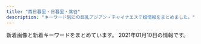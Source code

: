 ```yaml
---
title: "西日暮里・日暮里・鶯谷"
description: "キーワード別にの巨乳アジアン・チャイナエステ嬢情報をまとめました。"
---
```


新着画像と新着キーワードをまとめています。
2021年01月10日の情報です。

<DmmAffiliateIns />
<KeywordTable
  shops={
    [
    {
        "img_links": [
            "http://es-minami.com/images/staff-bar.png",
            "http://www.es-minami.com/images/mobole.png",
            "http://www.es-minami.com/img/riri1.jpg",
            "http://www.es-minami.com/images/mika1.jpg",
            "http://www.es-minami.com/images/news.png",
            "http://www.es-minami.com/images/mika2.jpg",
            "http://www.es-minami.com/images/riri1.jpg",
            "http://es-minami.com/gals/riri1.jpg",
            "http://es-minami.com/images/pick_staff6.jpg",
            "http://es-minami.com/images/nana1.jpg",
            "http://es-minami.com/images/yuki1.jpg",
            "http://es-minami.com/img/sayuri1.jpg",
            "http://es-minami.com/img/nana1.jpg",
            "http://es-minami.com/img/yuki1.jpg",
            "http://www.es-minami.com/gals/nana1.jpg",
            "http://es-minami.com/img/mika2.jpg",
            "http://www.es-minami.com/gals/sayuri1.jpg",
            "http://es-minami.com/gals/mika1.jpg",
            "http://es-minami.com/images/news.png",
            "http://es-minami.com/gals/yuki1.jpg",
            "http://www.es-minami.com/images/rika1.jpg",
            "http://es-minami.com/img/sayuri2.jpg",
            "http://es-minami.com/img/mika1.jpg",
            "http://es-minami.com/images/mika2.jpg",
            "http://www.es-minami.com/img/sayuri1.jpg",
            "http://es-minami.com/images/mika1.jpg",
            "http://es-minami.com/images/mobole.png",
            "http://www.es-minami.com/gals/mika1.jpg",
            "http://www.es-minami.com/gals/rika1.jpg",
            "http://es-minami.com/gals/sayuri2.jpg",
            "http://www.es-minami.com/img/mika1.jpg",
            "http://www.es-minami.com/gals/mika2.jpg",
            "http://www.es-minami.com/images/yuki1.jpg",
            "http://es-minami.com/img/riri1.jpg",
            "http://www.es-minami.com/img/yuki1.jpg",
            "http://www.es-minami.com/gals/yuki1.jpg",
            "http://www.es-minami.com/gals/sayuri2.jpg",
            "http://es-minami.com/gals/sayuri1.jpg",
            "http://es-minami.com/gals/sakura1.jpg",
            "http://es-minami.com/images/riri1.jpg",
            "http://es-minami.com/images/sayuri1.jpg",
            "http://www.es-minami.com/images/pick_staff6.jpg",
            "http://www.es-minami.com/images/sayuri2.jpg",
            "http://es-minami.com/gals/nana1.jpg",
            "http://www.es-minami.com/img/nana1.jpg",
            "http://www.es-minami.com/gals/riri1.jpg",
            "http://www.es-minami.com/img/mika2.jpg",
            "http://es-minami.com/gals/mika2.jpg",
            "http://es-minami.com/images/sayuri2.jpg",
            "http://www.es-minami.com/images/sayuri1.jpg",
            "http://es-minami.com/gals/rika1.jpg",
            "http://www.es-minami.com/gals/sakura1.jpg",
            "http://www.es-minami.com/img/sayuri2.jpg",
            "http://es-minami.com/images/rika1.jpg",
            "http://www.es-minami.com/images/staff-bar.png",
            "http://www.es-minami.com/images/nana1.jpg"
        ],
        "name": "\u307f\u306a\u307f",
        "url": "http://es-minami.com/",
        "keywords": {},
        "station": "JR\u65e5\u66ae\u91cc\u99c5\u6771\u53e3"
    },
    {
        "station": "JR\u897f\u65e5\u66ae\u91cc\u99c5",
        "name": "\u9234-\u3059\u305a-",
        "img_links": [
            "http://www.suzu.esjp.info/interior/5.jpg",
            "http://www.suzu.esjp.info/files/001.jpg",
            "http://www.suzu.esjp.info/files/0101.jpg",
            "http://www.suzu.esjp.info/interior/3.jpg",
            "http://www.suzu.esjp.info/interior/4.jpg",
            "http://www.suzu.esjp.info/interior/6.jpg",
            "http://www.suzu.esjp.info/images/coupon/info.png",
            "http://www.suzu.esjp.info/images/campaign.jpg",
            "http://www.suzu.esjp.info/files/003.jpg",
            "http://www.suzu.esjp.info/files/002.jpg",
            "http://www.suzu.esjp.info/files/0101-03.jpg",
            "http://www.suzu.esjp.info/images/top-mobile.jpg",
            "http://www.suzu.esjp.info/images/coupon/presented.png",
            "http://www.suzu.esjp.info/interior/2.jpg",
            "http://www.suzu.esjp.info/files/0101-02.jpg",
            "http://www.suzu.esjp.info/interior/1.jpg"
        ],
        "keywords": {},
        "url": "http://www.suzu.esjp.info/"
    },
    {
        "station": "JR\u9daf\u8c37\u99c5\u5317\u53e3",
        "keywords": {},
        "url": "http://www.ai-lian.work/",
        "name": "\u5fc3\u7f8e",
        "img_links": [
            "http://www.ai-lian.work/images/3.jpg",
            "http://www.ai-lian.work/images/int1.jpg",
            "http://www.ai-lian.work/images/line.png",
            "http://www.ai-lian.work/images/sys1.jpg",
            "http://www.ai-lian.work/images/head.jpg",
            "http://www.ai-lian.work/images/staff_t.jpg",
            "http://www.ai-lian.work/img/yui1.jpg",
            "http://www.ai-lian.work/images/ta.jpg",
            "http://www.ai-lian.work/images/2.jpg",
            "http://www.ai-lian.work/images/1.jpg",
            "http://www.ai-lian.work/images/interior_t.jpg",
            "http://www.ai-lian.work/images/int2.jpg",
            "http://www.ai-lian.work/img/saya1.jpg",
            "http://www.ai-lian.work/images/mobile.jpg",
            "http://www.ai-lian.work/images/rec1.jpg",
            "http://www.ai-lian.work/images/tel.jpg",
            "http://www.ai-lian.work/img/aya1.jpg",
            "http://www.ai-lian.work/images/news.jpg"
        ]
    },
    {
        "url": "https://www.sofia-est.com/",
        "img_links": [
            "https://www.sofia-est.com/img/material/gm1_rollout.png",
            "https://www.sofia-est.com/img/girl/list/s97_list.jpg",
            "https://www.sofia-est.com/img/material/page5_subt2.png",
            "https://www.sofia-est.com/img/girl/list/s85_list.jpg",
            "https://www.sofia-est.com/img/girl/list/s57_list.jpg",
            "https://www.sofia-est.com/img/girl/thumb/s56_1.jpg",
            "https://www.sofia-est.com/img/material/mob_m2_rev1.jpg",
            "https://www.sofia-est.com/img/material/photo4.jpg",
            "https://www.sofia-est.com/img/girl/thumb/s55_2.jpg",
            "https://www.sofia-est.com/img/material/page2_subt1.png",
            "https://www.sofia-est.com/img/material/mob_youtube.png",
            "https://www.sofia-est.com/img/girl/thumb/s85_1.jpg",
            "https://www.sofia-est.com/img/girl/mobilepickup/mobilepickup20200302124127.jpg",
            "https://www.sofia-est.com/img/material/page6_subt3.png",
            "https://www.sofia-est.com/img/girl/thumb/s81_2.jpg",
            "https://www.sofia-est.com/img/girl/thumb/s81_5.jpg",
            "https://www.sofia-est.com/img/girl/main/s97_1.jpg",
            "https://www.sofia-est.com/img/girl/thumb/s85_3.jpg",
            "https://www.sofia-est.com/img/material/top_news.png",
            "https://www.sofia-est.com/img/material/page8_subt1.png",
            "https://www.sofia-est.com/img/material/top_newface.png",
            "https://www.sofia-est.com/img/material/page3_1_subt1.png",
            "https://www.sofia-est.com/img/material/page4_subt1.png",
            "https://www.sofia-est.com/img/material/page5_subt1.png",
            "https://www.sofia-est.com/img/material/noimg_b.jpg",
            "https://www.sofia-est.com/img/girl/main/s99_1.jpg",
            "https://www.sofia-est.com/img/material/mob_m3_rev1.jpg",
            "https://www.sofia-est.com/img/girl/list/s99_list.jpg",
            "https://www.sofia-est.com/img/girl/thumb/s94_2.jpg",
            "https://www.sofia-est.com/img/girl/list/s92_list.jpg",
            "https://www.sofia-est.com/img/material/page8_subt2.png",
            "https://www.sofia-est.com/img/girl/main/s56_1.jpg",
            "https://www.sofia-est.com/img/girl/thumb/s57_4.jpg",
            "https://www.sofia-est.com/img/girl/thumb/s55_3.jpg",
            "https://www.sofia-est.com/img/girl/thumb/s94_1.jpg",
            "https://www.sofia-est.com/img/top/topslide20141210.jpg",
            "https://www.sofia-est.com/img/girl/pickup/pickup20180411052859.jpg",
            "https://www.sofia-est.com/img/material/top_about.png",
            "https://www.sofia-est.com/img/girl/thumb/s100_1.jpg",
            "https://www.sofia-est.com/img/material/gm3_rollout.png",
            "https://www.sofia-est.com/img/material/phototxt.jpg",
            "https://www.sofia-est.com/img/material/iph.png",
            "https://www.sofia-est.com/img/girl/list/s56_list.jpg",
            "https://www.sofia-est.com/img/girl/main/s85_1.jpg",
            "https://www.sofia-est.com/img/material/courseoption_rev1.png",
            "https://www.sofia-est.com/img/girl/main/s57_1.jpg",
            "https://www.sofia-est.com/img/material/course_tanta1.png",
            "https://www.sofia-est.com/img/material/hosi5.png",
            "https://www.sofia-est.com/img/material/gm2_rollout.png",
            "https://www.sofia-est.com/img/girl/thumb/s89_1.jpg",
            "https://www.sofia-est.com/img/material/photo7.jpg",
            "https://www.sofia-est.com/img/girl/pickup/pickup20191220093702.jpg",
            "https://www.sofia-est.com/img/girl/thumb/s56_2.jpg",
            "https://www.sofia-est.com/img/girl/pickup/pickup20200111122329.jpg",
            "https://www.sofia-est.com/img/girl/thumb/s84_2.jpg",
            "https://www.sofia-est.com/img/material/photo5.jpg",
            "https://www.sofia-est.com/img/material/course_tanta2.png",
            "https://www.sofia-est.com/img/girl/main/s84_1.jpg",
            "https://www.sofia-est.com/img/top/topslide20141211.jpg",
            "https://www.sofia-est.com/img/girl/pickup/pickup20190509222453.jpg",
            "https://www.sofia-est.com/img/material/photobig.jpg",
            "https://www.sofia-est.com/img/material/page3_subt1.png",
            "https://www.sofia-est.com/img/material/yakusoku.png",
            "https://www.sofia-est.com/img/girl/main/s94_1.jpg",
            "https://www.sofia-est.com/img/material/page7_subt1.png",
            "https://www.sofia-est.com/img/material/top_kodawari.png",
            "https://www.sofia-est.com/img/material/top_twitter.png",
            "https://www.sofia-est.com/img/girl/list/s84_list.jpg",
            "https://www.sofia-est.com/img/material/page4_subt2.png",
            "https://www.sofia-est.com/img/material/gm4_rollout.png",
            "https://www.sofia-est.com/img/girl/list/s100_list.jpg",
            "https://www.sofia-est.com/img/material/top_kodawariimg1.jpg",
            "https://www.sofia-est.com/img/material/mob_m4.jpg",
            "https://www.sofia-est.com/img/material/top_camp.png",
            "https://www.sofia-est.com/img/material/movie_right_yaji.png",
            "https://www.sofia-est.com/img/material/noimg_m.jpg",
            "https://www.sofia-est.com/img/material/coursepoint_rev2.png",
            "https://www.sofia-est.com/img/girl/thumb/s99_2.jpg",
            "https://www.sofia-est.com/img/material/movieicon.png",
            "https://www.sofia-est.com/img/material/mob_m5.jpg",
            "https://www.sofia-est.com/img/what/coupon202009.png",
            "https://www.sofia-est.com/img/girl/thumb/s99_1.jpg",
            "https://www.sofia-est.com/img/girl/thumb/s92_1.jpg",
            "https://www.sofia-est.com/img/material/page3_1_subt2.png",
            "https://www.sofia-est.com/img/material/movie20141210.jpg",
            "https://www.sofia-est.com/img/material/pagetop_rollout.png",
            "https://www.sofia-est.com/img/material/photo1.jpg",
            "https://www.sofia-est.com/img/material/sd_rt_btn.png",
            "https://www.sofia-est.com/img/girl/thumb/s57_3.jpg",
            "https://www.sofia-est.com/img/girl/list/s94_list.jpg",
            "https://www.sofia-est.com/img/material/top_pickup.png",
            "https://www.sofia-est.com/img/girl/thumb/s57_2.jpg",
            "https://www.sofia-est.com/img/banner/koko_120x60.png",
            "https://www.sofia-est.com/img/material/photo8.jpg",
            "https://www.sofia-est.com/img/material/top_infomation.png",
            "https://www.sofia-est.com/img/girl/thumb/s81_3.jpg",
            "https://www.sofia-est.com/img/girl/pickup/pickup20191220093623.jpg",
            "https://www.sofia-est.com/img/material/top_movie.png",
            "https://www.sofia-est.com/img/material/photo3.jpg",
            "https://www.sofia-est.com/img/material/gm6_rollout.png",
            "https://www.sofia-est.com/img/girl/thumb/s97_1.jpg",
            "https://www.sofia-est.com/img/girl/list/s55_list.jpg",
            "https://www.sofia-est.com/img/girl/main/s55_1.jpg",
            "https://www.sofia-est.com/img/material/gm5_rollout.png",
            "https://www.sofia-est.com/img/material/page6_subt1.png",
            "https://www.sofia-est.com/img/material/photo6.jpg",
            "https://www.sofia-est.com/img/top/topslide20150918.jpg",
            "https://www.sofia-est.com/img/girl/thumb/s81_1.jpg",
            "https://www.sofia-est.com/img/girl/thumb/s84_1.jpg",
            "https://www.sofia-est.com/img/girl/thumb/s97_2.jpg",
            "https://www.sofia-est.com/img/material/mob_m1_rev1.jpg",
            "https://www.sofia-est.com/img/material/page6_subt2.png",
            "https://www.sofia-est.com/img/what/emoji_usi.png",
            "https://www.sofia-est.com/img/girl/main/s81_1.jpg",
            "https://www.sofia-est.com/img/material/doublecourse_rev1.png",
            "https://www.sofia-est.com/img/girl/thumb/s85_2.jpg",
            "https://www.sofia-est.com/img/girl/list/s81_list.jpg",
            "https://www.sofia-est.com/img/girl/thumb/s81_4.jpg",
            "https://www.sofia-est.com/img/material/mobileqr.png",
            "https://www.sofia-est.com/img/material/movie_left_yaji.png",
            "https://www.sofia-est.com/img/material/noimg_thumb.jpg",
            "https://www.sofia-est.com/img/material/photo2.jpg",
            "https://www.sofia-est.com/img/girl/thumb/s55_1.jpg",
            "https://www.sofia-est.com/img/girl/list/s89_list.jpg",
            "https://www.sofia-est.com/img/girl/thumb/s57_1.jpg",
            "https://www.sofia-est.com/img/girl/thumb/s92_2.jpg",
            "https://www.sofia-est.com/img/girl/main/s92_1.jpg"
        ],
        "station": "JR\u65e5\u66ae\u91cc\u99c5\u5357\u53e3",
        "keywords": {
            "\u30c0\u30a4\u30ca\u30de\u30a4\u30c8": 1,
            "E": 2,
            "G": 2,
            "\u30bb\u30af\u30b7\u30fc": 28
        },
        "name": "\u30bd\u30d5\u30a3\u30a2"
    },
    {
        "station": "JR\u65e5\u66ae\u91cc\u99c5\u6771\u53e3",
        "name": "\u548c\u5408 \u308f\u3054\u3046",
        "img_links": [
            "http://esthe-aroma.red/images/line1.jpg",
            "http://esthe-aroma.red/images/r1.jpg",
            "http://esthe-aroma.red/images/cg06.jpg",
            "http://esthe-aroma.red/images/imm.jpg",
            "http://esthe-aroma.red/images/cg03.jpg",
            "http://esthe-aroma.red/images/sruru.jpg",
            "http://esthe-aroma.red/images/evetop.png",
            "http://esthe-aroma.red/images/line.jpg",
            "http://esthe-aroma.red/images/news.png",
            "http://esthe-aroma.red/images/cg02.jpg",
            "http://esthe-aroma.red/images/cg04.jpg",
            "http://esthe-aroma.red/images/cg01.jpg",
            "http://esthe-aroma.red/images/precau.png",
            "http://esthe-aroma.red/images/r4.jpg",
            "http://esthe-aroma.red/images/r2.jpg",
            "http://esthe-aroma.red/images/cg00.jpg",
            "http://esthe-aroma.red/images/staff_s.png",
            "http://esthe-aroma.red/images/r3.jpg",
            "http://esthe-aroma.red/images/top.png",
            "http://esthe-aroma.red/images/cg07.jpg",
            "http://esthe-aroma.red/images/cg05.jpg",
            "http://esthe-aroma.red/images/rec.png",
            "http://esthe-aroma.red/link/menlog.jpg",
            "http://esthe-aroma.red/images/cg08.jpg",
            "http://esthe-aroma.red/images/kan.jpg"
        ],
        "url": "http://esthe-aroma.red/",
        "keywords": {
            "86": 8,
            "D": 8
        }
    },
    {
        "station": "JR\u65e5\u66ae\u91cc\u99c5\u5357\u53e3",
        "keywords": {
            "D": 20,
            "85": 5,
            "86": 15
        },
        "name": "\u6843",
        "url": "http://momo.tyo.cm/",
        "img_links": [
            "http://momo.tyo.cm/images/tit_com05.png",
            "http://momo.tyo.cm/photos/sites/53/2020/08/2020083106342164.jpg",
            "http://momo.tyo.cm/images/tit02.png",
            "http://momo.tyo.cm/images/news.png",
            "http://momo.tyo.cm/photos/sites/53/2020/12/202012011041246.jpg",
            "http://momo.tyo.cm/images/tit_com03.png",
            "http://momo.tyo.cm/images/border01.png",
            "http://momo.tyo.cm/images/nav_link04.png",
            "http://momo.tyo.cm/images/tit_com02.png",
            "http://momo.tyo.cm/images/nav_link06.png",
            "http://momo.tyo.cm/images/tit_staff.png",
            "http://momo.tyo.cm/images/pagetop.png",
            "http://momo.tyo.cm/images/bg_pick.png",
            "http://momo.tyo.cm/images/nav_link01.png",
            "http://momo.tyo.cm/images/tit_com04.png",
            "http://momo.tyo.cm/images/tit04.png",
            "http://momo.tyo.cm/images/tit_com01.png",
            "http://momo.tyo.cm/images/tit03.png",
            "http://momo.tyo.cm/images/tit01.png",
            "http://momo.tyo.cm/images/top_slider02.jpg",
            "http://momo.tyo.cm/images/top_slider01.jpg",
            "http://momo.tyo.cm/images/tit_com.png",
            "http://momo.tyo.cm/images/tit_link01.png",
            "http://momo.tyo.cm/images/border02.png",
            "http://momo.tyo.cm/images/nav_link03.png",
            "http://momo.tyo.cm/images/nav_link02.png",
            "http://momo.tyo.cm/photos/sites/53/2020/08/2020083106342133.jpg",
            "http://momo.tyo.cm/photos/sites/53/2020/12/2020120110412383.jpg",
            "http://momo.tyo.cm/images/nav_link05.png",
            "http://momo.tyo.cm/images/tit05.png"
        ]
    },
    {
        "name": "\u30e8\u30f3\u30bc",
        "img_links": [
            "http://yonze.m-relax.net/pic/pic2.jpg",
            "http://yonze.m-relax.net/images/pic-imihi2.jpg",
            "http://yonze.m-relax.net/images/cam.png",
            "http://yonze.m-relax.net/pic/pic3.jpg",
            "http://yonze.m-relax.net/images/bar-cam.png",
            "http://yonze.m-relax.net/pic/pic1.jpg",
            "http://yonze.m-relax.net/images/cam20201201.png",
            "http://yonze.m-relax.net/images/bar-photo.png",
            "http://yonze.m-relax.net/images/bar-midasi1.png",
            "http://yonze.m-relax.net/images/b-tel2.png",
            "http://yonze.m-relax.net/images/bar-greeting.png"
        ],
        "url": "http://yonze.m-relax.net/",
        "station": "JR\u65e5\u66ae\u91cc\u99c5\u6771\u53e3",
        "keywords": {}
    },
    {
        "img_links": [
            "http://chou.ies.bz/images/s3.png",
            "http://chou.ies.bz/images/s_news.png",
            "http://chou.ies.bz/images/s_pick.png",
            "http://chou.ies.bz/images/n3.png",
            "http://chou.ies.bz/photos/sites/85/2020/10/2020100610383828.jpg",
            "http://chou.ies.bz/photos/sites/85/2020/12/2020121802483415.jpg",
            "http://chou.ies.bz/images/s_link.png",
            "http://chou.ies.bz/photos/sites/85/2020/12/2020120204150858.jpg",
            "http://chou.ies.bz/photos/sites/85/2019/07/2019070106320474.jpg",
            "http://chou.ies.bz/photos/sites/85/2019/06/2019062803491517.jpg",
            "http://chou.ies.bz/photos/sites/85/2020/12/2020120204265615.jpg",
            "http://chou.ies.bz/images/mobile.png",
            "http://chou.ies.bz/photos/sites/85/2019/07/2019070106330942.jpg",
            "http://chou.ies.bz/photos/sites/85/2020/10/2020100610370157.jpg",
            "http://chou.ies.bz/images/n1.jpg",
            "http://chou.ies.bz/photos/sites/85/2019/12/2019120602315853.jpg",
            "http://chou.ies.bz/photos/sites/85/2019/07/2019070509385227.jpg",
            "http://chou.ies.bz/photos/sites/85/2019/07/2019070106333414.jpg",
            "http://chou.ies.bz/images/s1.png",
            "http://chou.ies.bz/images/top.png",
            "http://chou.ies.bz/images/s_staff.jpg",
            "http://chou.ies.bz/photos/sites/85/2019/07/2019070106340260.jpg"
        ],
        "keywords": {
            "86": 7,
            "87": 1,
            "85": 1,
            "D": 9,
            "C": 1,
            "84": 2,
            "E": 1
        },
        "station": "JR\u897f\u65e5\u66ae\u91cc\u99c5",
        "url": "http://chou.ies.bz/",
        "name": "\u706f\u308a\u5c4b"
    },
    {
        "img_links": [
            "https://mominoki.tyo.ac/images/themes/pink/s_ranking.png",
            "https://mominoki.tyo.ac/photos/sites/41/2020/09/2020092801595154.jpg",
            "https://mominoki.tyo.ac/images/room2.jpg",
            "https://mominoki.tyo.ac/photos/sites/41/2020/11/2020111401222038.jpg",
            "https://mominoki.tyo.ac/images/themes/pink/s_newface.png",
            "https://mominoki.tyo.ac/images/themes/pink/s_link.png",
            "https://mominoki.tyo.ac/photos/sites/41/2020/09/2020092804344750.jpg",
            "https://mominoki.tyo.ac/images/themes/pink/s_staff.png",
            "https://mominoki.tyo.ac/photos/sites/41/2020/09/2020092804344859.jpg",
            "https://mominoki.tyo.ac/images/room4.jpg",
            "https://mominoki.tyo.ac/images/themes/pink/r3.jpg",
            "https://mominoki.tyo.ac/photos/sites/41/2020/09/2020092810535583.jpg",
            "https://mominoki.tyo.ac/photos/sites/41/2020/09/2020092804344656.jpg",
            "https://mominoki.tyo.ac/images/room3.jpg",
            "https://mominoki.tyo.ac/images/themes/pink/s_news.png",
            "https://mominoki.tyo.ac/images/themes/pink/mobile.jpg",
            "https://mominoki.tyo.ac/images/themes/pink/line.png",
            "https://mominoki.tyo.ac/images/themes/pink/no2.png",
            "https://mominoki.tyo.ac/images/themes/pink/s_pickup.png",
            "https://mominoki.tyo.ac/images/themes/pink/no1.png",
            "https://mominoki.tyo.ac/images/room1.jpg"
        ],
        "station": "\u753a\u5c4b\u99c51\u756a\u51fa\u53e3",
        "name": "\u3082\u307f\u306e\u6728",
        "url": "https://mominoki.tyo.ac/",
        "keywords": {
            "85": 12,
            "C": 14,
            "87": 8,
            "86": 4,
            "E": 4,
            "D": 20
        }
    },
    {
        "keywords": {
            "C": 21
        },
        "img_links": [
            "http://es-rlx.com/staff/rumi/01.jpg",
            "http://es-rlx.com/staff/anna/01.jpg",
            "http://es-rlx.com/staff/yuki/01mb.jpg",
            "http://es-rlx.com/img/ttl_mobile.png",
            "http://es-rlx.com/img/youtube.jpg",
            "http://es-rlx.com/staff/mai/01.jpg",
            "http://es-rlx.com/pic/top1.jpg",
            "http://es-rlx.com/img/ttl_staff.png",
            "http://es-rlx.com/pic/top3.jpg",
            "http://es-rlx.com/img/access/road01.jpg",
            "http://es-rlx.com/pic/head.png",
            "http://es-rlx.com/img/ttl_rec.png",
            "http://es-rlx.com/img/ttl_tnew.png",
            "http://es-rlx.com/img/access/kanban.png",
            "http://es-rlx.com/img/ft_tel.png",
            "http://es-rlx.com/staff/anna/01mb.jpg",
            "http://es-rlx.com/staff/yuki/01.jpg",
            "http://es-rlx.com/img/access/road03.jpg",
            "http://es-rlx.com/img/access/road04.jpg",
            "http://es-rlx.com/staff/minami/01.jpg",
            "http://es-rlx.com/img/access/roaddm.png",
            "http://es-rlx.com/staff/sakura/01mb.jpg",
            "http://es-rlx.com/staff/mai/01mb.jpg",
            "http://es-rlx.com/img/access/road02.jpg",
            "http://es-rlx.com/i/files/homeimg.jpg",
            "http://es-rlx.com/staff/rumi/01mb.jpg",
            "http://es-rlx.com/staff/sakura/01.jpg",
            "http://es-rlx.com/pic/top2.jpg",
            "http://es-rlx.com/staff/minami/01mb.jpg"
        ],
        "name": "\u5065\u7f8e\u5802",
        "station": "JR\u9daf\u8c37\u99c5\u5317\u53e3",
        "url": "http://es-rlx.com/"
    },
    {
        "keywords": {
            "86": 8,
            "87": 4,
            "D": 16,
            "83": 4
        },
        "img_links": [
            "http://lapis.tyo.cm/images/top.png",
            "http://lapis.tyo.cm/images/new.jpg",
            "http://lapis.tyo.cm/images/s_link.jpg",
            "http://lapis.tyo.cm/photos/sites/75/2021/01/2021010407562482.jpg",
            "http://lapis.tyo.cm/images/s_face.jpg",
            "http://lapis.tyo.cm/photos/sites/75/2021/01/2021010407562324.jpg",
            "http://lapis.tyo.cm/photos/sites/75/2021/01/2021010407562697.jpg",
            "http://lapis.tyo.cm/images/pick_bj1.jpg",
            "http://lapis.tyo.cm/images/s_staff.jpg",
            "http://lapis.tyo.cm/images/nbj1.jpg",
            "http://lapis.tyo.cm/images/s_blog.jpg",
            "http://lapis.tyo.cm/photos/sites/75/2021/01/2021010407562290.jpg",
            "http://lapis.tyo.cm/images/mobile.jpg",
            "http://lapis.tyo.cm/images/pick_bj3.jpg",
            "http://lapis.tyo.cm/images/nbj3.jpg",
            "http://lapis.tyo.cm/images/s_pick.jpg"
        ],
        "station": "JR\u9daf\u8c37\u99c5\u5317\u53e3",
        "url": "http://lapis.tyo.cm/",
        "name": "\u30e9\u30d4\u30b9"
    },
    {
        "station": "JR\u65e5\u66ae\u91cc\u99c5\u6771\u53e3",
        "url": "http://massage-aroma.pink/",
        "img_links": [
            "http://massage-aroma.pink/images/nav-001.png",
            "http://massage-aroma.pink/images/top001.png",
            "http://massage-aroma.pink/images/cg05.jpg",
            "http://massage-aroma.pink/images/cg06.jpg",
            "http://massage-aroma.pink/images/no.png",
            "http://massage-aroma.pink/images/cg08.jpg",
            "http://massage-aroma.pink/images/cg04.jpg",
            "http://massage-aroma.pink/images/cg03.jpg",
            "http://massage-aroma.pink/images/nav-003.png",
            "http://massage-aroma.pink/images/nav-002.png",
            "http://massage-aroma.pink/images/nav-006.png",
            "http://massage-aroma.pink/images/nav-005.png",
            "http://massage-aroma.pink/images/nav-004.png",
            "http://massage-aroma.pink/images/cg061.jpg",
            "http://massage-aroma.pink/images/tel.png",
            "http://massage-aroma.pink/images/cg01.jpg",
            "http://massage-aroma.pink/images/cg011.jpg",
            "http://massage-aroma.pink/images/cg07.jpg"
        ],
        "name": "\u30d1\u30b8\u30e3\u30de",
        "keywords": {
            "D": 7,
            "86": 7
        }
    },
    {
        "keywords": {},
        "img_links": [
            "http://www.es-ms.work/images/int2.jpg",
            "http://www.es-ms.work/img/sayuri1.jpg",
            "http://www.es-ms.work/img/rina1.jpg",
            "http://www.es-ms.work/images/2.jpg",
            "http://www.es-ms.work/images/sys.jpg",
            "http://www.es-ms.work/images/interior_t.jpg",
            "http://www.es-ms.work/images/rec1.jpg",
            "http://www.es-ms.work/staff/sayuri.jpg",
            "http://www.es-ms.work/images/int1.jpg",
            "http://www.es-ms.work/images/news.jpg",
            "http://www.es-ms.work/images/s1.png",
            "http://www.es-ms.work/staff/rina.jpg",
            "http://www.es-ms.work/images/staff_t.jpg",
            "http://www.es-ms.work/images/tg.jpg",
            "http://www.es-ms.work/img/kaya1.jpg",
            "http://www.es-ms.work/images/head.jpg",
            "http://www.es-ms.work/staff/kaya.jpg",
            "http://www.es-ms.work/images/ac1.jpg",
            "http://www.es-ms.work/images/rec2.jpg",
            "http://www.es-ms.work/images/3.jpg",
            "http://www.es-ms.work/images/1.jpg"
        ],
        "station": "JR\u9daf\u8c37\u99c5\u5317\u53e3",
        "name": "\u30df\u30a1\u30aa\u30df\u30a1\u30aa",
        "url": "http://www.es-ms.work/"
    },
    {
        "img_links": [
            "http://www.mac-riraku106.xyz/static/picture/top-img01.png",
            "http://www.mac-riraku106.xyz/uploads/190906/1-1ZZ612503C39.jpg",
            "http://www.mac-riraku106.xyz/static/picture/2.jpg",
            "http://www.mac-riraku106.xyz/uploads/200818/1-200QQ5535E92.jpg",
            "http://www.mac-riraku106.xyz/uploads/191128/1-19112Q31009521.jpg",
            "http://www.mac-riraku106.xyz/uploads/190723/10-2.jpg",
            "http://www.mac-riraku106.xyz/uploads/200325/1-2003251H312V4.jpg",
            "http://www.mac-riraku106.xyz/uploads/190826/1-1ZR614462Qa.jpg",
            "http://www.mac-riraku106.xyz/uploads/191106/1-191106092J62Y.jpg",
            "http://www.mac-riraku106.xyz/uploads/191209/1-1912091229204E.jpg",
            "http://www.mac-riraku106.xyz/uploads/190723/21-1.jpg",
            "http://www.mac-riraku106.xyz/uploads/191209/1-191209123459153.jpg",
            "http://www.mac-riraku106.xyz/uploads/190723/33-1.jpg",
            "http://www.mac-riraku106.xyz/uploads/200818/1-200QQ554231G.jpg",
            "http://www.mac-riraku106.xyz/uploads/200317/1-20031G44235R7.jpg",
            "http://www.mac-riraku106.xyz/static/picture/call.png",
            "http://www.mac-riraku106.xyz/uploads/200801/1-200P1110631926.jpg",
            "http://www.mac-riraku106.xyz/uploads/190723/1-1.jpg",
            "http://www.mac-riraku106.xyz/uploads/190723/23-1.jpg",
            "http://www.mac-riraku106.xyz/uploads/191008/1-19100Q5451M20.jpg",
            "http://www.mac-riraku106.xyz/uploads/191128/1-19112Q3111UF.jpg",
            "http://www.mac-riraku106.xyz/uploads/200501/1-200501145011C2.jpg",
            "http://www.mac-riraku106.xyz/uploads/190926/1-1Z926131T2408.jpg",
            "http://www.mac-riraku106.xyz/uploads/200818/1-200QQ55415J4.jpg",
            "http://www.mac-riraku106.xyz/uploads/200317/1-20031G4420c38.jpg",
            "http://www.mac-riraku106.xyz/uploads/190723/10-1.jpg",
            "http://www.mac-riraku106.xyz/uploads/200310/1-20031013091I08.jpg",
            "http://www.mac-riraku106.xyz/uploads/191008/1-19100Q5453V63.jpg",
            "http://www.mac-riraku106.xyz/uploads/200501/1-200501145002a7.jpg",
            "http://www.mac-riraku106.xyz/static/picture/top-img09.png",
            "http://www.mac-riraku106.xyz/uploads/191219/1-19121912423J29.jpg",
            "http://www.mac-riraku106.xyz/uploads/190723/23-3.jpg",
            "http://www.mac-riraku106.xyz/uploads/200801/1-200P1110A4M2.jpg",
            "http://www.mac-riraku106.xyz/uploads/200317/1-20031G44220J0.jpg",
            "http://www.mac-riraku106.xyz/uploads/200608/1-20060Q02506204.jpg",
            "http://www.mac-riraku106.xyz/uploads/190723/34-1.jpg",
            "http://www.mac-riraku106.xyz/uploads/200501/1-200501125251121.jpg",
            "http://www.mac-riraku106.xyz/uploads/191219/1-191219124141563.jpg",
            "http://www.mac-riraku106.xyz/uploads/200310/1-200310130925920.jpg",
            "http://www.mac-riraku106.xyz/uploads/200310/1-200310130Z0421.jpg",
            "http://www.mac-riraku106.xyz/uploads/191106/1-191106092T0531.jpg",
            "http://www.mac-riraku106.xyz/uploads/190723/30-1.jpg",
            "http://www.mac-riraku106.xyz/uploads/190906/1-1ZZ6125225A4.jpg",
            "http://www.mac-riraku106.xyz/uploads/200325/1-2003251H340B9.jpg",
            "http://www.mac-riraku106.xyz/uploads/191128/1-19112Q3102OP.jpg",
            "http://www.mac-riraku106.xyz/uploads/191209/1-191209122ZY50.jpg",
            "http://www.mac-riraku106.xyz/static/picture/1.jpg",
            "http://www.mac-riraku106.xyz/uploads/190723/1-2.jpg",
            "http://www.mac-riraku106.xyz/uploads/200801/1-200P1110412514.jpg",
            "http://www.mac-riraku106.xyz/uploads/190826/1-1ZR6144611E0.jpg",
            "http://www.mac-riraku106.xyz/uploads/191106/1-191106092S0357.jpg",
            "http://www.mac-riraku106.xyz/uploads/200501/1-200501125300127.jpg",
            "http://www.mac-riraku106.xyz/uploads/190723/25-1.jpg",
            "http://www.mac-riraku106.xyz/uploads/190723/23-2.jpg",
            "http://www.mac-riraku106.xyz/uploads/200501/1-200501125150516.jpg",
            "http://www.mac-riraku106.xyz/static/picture/tel.png",
            "http://www.mac-riraku106.xyz/uploads/190926/1-1Z926131R6102.jpg",
            "http://www.mac-riraku106.xyz/uploads/200501/1-200501144951148.jpg",
            "http://www.mac-riraku106.xyz/static/picture/michi02.png",
            "http://www.mac-riraku106.xyz/uploads/200501/1-200501125159161.jpg",
            "http://www.mac-riraku106.xyz/uploads/200608/1-20060Q0251EY.jpg",
            "http://www.mac-riraku106.xyz/static/picture/top-img02.png",
            "http://www.mac-riraku106.xyz/static/picture/michi01.png",
            "http://www.mac-riraku106.xyz/static/picture/top-img03.png"
        ],
        "name": "\u306f\u305f\u3061",
        "station": "JR\u65e5\u66ae\u91cc\u99c5\u5357\u53e3",
        "url": "http://www.mac-riraku106.xyz/",
        "keywords": {
            "D": 46,
            "E": 6,
            "F": 3,
            "86": 18,
            "85": 16,
            "94": 3,
            "C": 20
        }
    },
    {
        "station": "JR\u65e5\u66ae\u91cc\u99c5",
        "img_links": [
            "http://www.night.ne.jp/nightnet/img/1.jpg",
            "http://www.night.ne.jp/tokyo/hayasi/img/view_3.jpg",
            "http://www.night.ne.jp/tokyo/hayasi/img/index.jpg",
            "http://www.night.ne.jp/tokyo/hayasi/img/view_5.jpg",
            "http://www.night.ne.jp/tokyo/hayasi/img/qr_code.jpg",
            "http://www.night.ne.jp/nightnet/img/11.jpg",
            "http://www.night.ne.jp/nightnet/img/4.jpg",
            "http://www.night.ne.jp/_format/W/img/whats_view.jpg",
            "http://www.night.ne.jp/tokyo/hayasi/img/index_view.jpg",
            "http://www.night.ne.jp/nightnet/img/9.jpg",
            "http://www.night.ne.jp/nightnet/img/3.jpg",
            "http://www.night.ne.jp/_format/P/img/over_msg_02.jpg",
            "http://www.night.ne.jp/_format/P/img/over_msg_01.jpg",
            "http://www.night.ne.jp/nightnet/img/8.jpg",
            "http://www.night.ne.jp/nightnet/img/16.jpg",
            "http://www.night.ne.jp/nightnet/img/5.jpg",
            "http://www.night.ne.jp/nightnet/img/10.jpg",
            "http://www.night.ne.jp/nightnet/img/13.jpg",
            "http://www.night.ne.jp/nightnet/img/15.jpg",
            "http://www.night.ne.jp/tokyo/hayasi/img/view_2.jpg",
            "http://www.night.ne.jp/tokyo/hayasi/img/view_6.jpg",
            "http://www.night.ne.jp/nightnet/img/7.jpg",
            "http://www.night.ne.jp/tokyo/hayasi/img/index_top.jpg",
            "http://www.night.ne.jp/nightnet/img/6.jpg",
            "http://www.night.ne.jp/nightnet/img/12a.jpg",
            "http://www.night.ne.jp/nightnet/img/17.jpg",
            "http://www.night.ne.jp/nightnet/img/2.jpg",
            "http://www.night.ne.jp/nightnet/img/14.jpg",
            "http://www.night.ne.jp/tokyo/hayasi/img/view_1.jpg",
            "http://www.night.ne.jp/tokyo/hayasi/img/view_4.jpg",
            "http://www.night.ne.jp/tokyo/hayasi/img_staff/g_7181.jpg",
            "http://www.night.ne.jp/_format/P/img/whats_news.jpg",
            "http://www.night.ne.jp/_format/P/img/index_enter_1.jpg"
        ],
        "name": "\u6797\u30de\u30c3\u30b5\u30fc\u30b8",
        "keywords": {},
        "url": "http://www.night.ne.jp/tokyo/hayasi/"
    },
    {
        "name": "\u307b\u307b\u3048\u307f",
        "url": "http://www.hohoemi.es-relax.info/",
        "keywords": {},
        "img_links": [
            "http://www.hohoemi.es-relax.info/images/r01.jpg",
            "http://www.hohoemi.es-relax.info/images/img02.jpg",
            "http://www.hohoemi.es-relax.info/images/r02.jpg",
            "http://www.hohoemi.es-relax.info/images/img04.jpg",
            "http://www.hohoemi.es-relax.info/gals/yuyu1.jpg",
            "http://www.hohoemi.es-relax.info/images/nanami1.jpg",
            "http://www.hohoemi.es-relax.info/images/img03.jpg",
            "http://www.hohoemi.es-relax.info/gals/yuri1.jpg",
            "http://www.hohoemi.es-relax.info/gals/rika1.jpg",
            "http://www.hohoemi.es-relax.info/images/r05.jpg",
            "http://www.hohoemi.es-relax.info/gals/egao1.jpg",
            "http://www.hohoemi.es-relax.info/gals/nanami1.jpg",
            "http://www.hohoemi.es-relax.info/images/r03.jpg",
            "http://www.hohoemi.es-relax.info/i/room/r02.jpg",
            "http://www.hohoemi.es-relax.info/gals/monika1.jpg",
            "http://www.hohoemi.es-relax.info/i/room/r01.jpg",
            "http://www.hohoemi.es-relax.info/images/r04.jpg",
            "http://www.hohoemi.es-relax.info/i/room/r03.jpg",
            "http://www.hohoemi.es-relax.info/images/newsbar.jpg",
            "http://www.hohoemi.es-relax.info/gals/mimi1.jpg",
            "http://www.hohoemi.es-relax.info/gals/nana1.jpg",
            "http://www.hohoemi.es-relax.info/images/162-1.jpg",
            "http://www.hohoemi.es-relax.info/gals/karin1.jpg",
            "http://www.hohoemi.es-relax.info/i/room/r04.jpg",
            "http://www.hohoemi.es-relax.info/gals/mirai1.jpg"
        ],
        "station": "JR\u897f\u65e5\u66ae\u91cc\u99c5"
    },
    {
        "url": "http://www.relax-mirai.info/",
        "keywords": {},
        "img_links": [
            "http://www.relax-mirai.info/images/info02.jpg",
            "http://www.relax-mirai.info/gals/emi1.jpg",
            "http://www.relax-mirai.info/images/m03.jpg",
            "http://www.relax-mirai.info/gals/risa1.jpg",
            "http://www.relax-mirai.info/images/sayuri1.jpg",
            "http://www.relax-mirai.info/images/m04.jpg",
            "http://www.relax-mirai.info/images/risa1.jpg",
            "http://www.relax-mirai.info/i/images/momo1.jpg",
            "http://www.relax-mirai.info/i/120/sayuri1.jpg",
            "http://www.relax-mirai.info/gals/kaka1.jpg",
            "http://www.relax-mirai.info/images/m02.jpg",
            "http://www.relax-mirai.info/images/momo1.jpg",
            "http://www.relax-mirai.info/images/qr.jpg",
            "http://www.relax-mirai.info/gals/aki1.jpg",
            "http://www.relax-mirai.info/images/info01.jpg",
            "http://www.relax-mirai.info/i/images/sayuri1.jpg"
        ],
        "name": "\u672a\u6765",
        "station": "\u65e5\u66ae\u91cc\u99c5\u6771\u53e3"
    },
    {
        "img_links": [
            "http://www.en-nippori.net/image/index/top.jpg",
            "http://www.en-nippori.net/image/mainparts/main.jpg",
            "http://www.en-nippori.net/image/mainparts/images/navi01_03.jpg",
            "http://www.en-nippori.net/image/mainparts/images/navi01_04.jpg",
            "http://www.en-nippori.net/image/mainparts/images/navi01_07.jpg",
            "http://www.en-nippori.net/image/therapist/04.jpg",
            "http://www.en-nippori.net/image/therapist/03.jpg",
            "http://www.en-nippori.net/image/therapist/01.jpg",
            "http://www.en-nippori.net/image/mainparts/images/navi01_06.jpg",
            "http://www.en-nippori.net/image/mainparts/images/navi01_05.jpg",
            "http://www.en-nippori.net/image/mainparts/images/navi01_02.jpg",
            "http://www.en-nippori.net/image/therapist/06.jpg",
            "http://www.en-nippori.net/image/therapist/02.jpg"
        ],
        "keywords": {
            "C": 6
        },
        "name": "\u7e01",
        "station": "JR\u65e5\u66ae\u91cc\u99c5\u6771\u53e3",
        "url": "http://www.en-nippori.net/"
    },
    {
        "img_links": [
            "http://onkyoukou.tyo.cm/images/nbj3.jpg",
            "http://onkyoukou.tyo.cm/images/n1.jpg",
            "http://onkyoukou.tyo.cm/images/acc2.jpg",
            "http://onkyoukou.tyo.cm/images/s_face.jpg",
            "http://onkyoukou.tyo.cm/images/top.png",
            "http://onkyoukou.tyo.cm/photos/sites/88/2017/03/staff1.jpg",
            "http://onkyoukou.tyo.cm/images/s_pick.jpg",
            "http://onkyoukou.tyo.cm/images/nbj1.jpg",
            "http://onkyoukou.tyo.cm/images/face_bj.jpg",
            "http://onkyoukou.tyo.cm/images/line.jpg",
            "http://onkyoukou.tyo.cm/images/s_news.jpg",
            "http://onkyoukou.tyo.cm/photos/sites/88/2017/03/staff2.jpg",
            "http://onkyoukou.tyo.cm/images/acc3.jpg",
            "http://onkyoukou.tyo.cm/photos/sites/88/2020/03/2020030111163079.jpg",
            "http://onkyoukou.tyo.cm/images/mobile.jpg",
            "http://onkyoukou.tyo.cm/images/s_link.jpg",
            "http://onkyoukou.tyo.cm/photos/sites/88/2017/03/staff4.jpg",
            "http://onkyoukou.tyo.cm/images/acc1.jpg",
            "http://onkyoukou.tyo.cm/images/s_mobile.jpg",
            "http://onkyoukou.tyo.cm/images/face_bj3.jpg",
            "http://onkyoukou.tyo.cm/images/s_staff.jpg",
            "http://onkyoukou.tyo.cm/images/n3.jpg",
            "http://onkyoukou.tyo.cm/images/s_staff1.jpg"
        ],
        "station": "JR\u897f\u65e5\u66ae\u91cc\u99c5",
        "url": "http://onkyoukou.tyo.cm/",
        "keywords": {
            "88": 6,
            "86": 3,
            "C": 13,
            "87": 3
        },
        "name": "\u6e29\u99a8\u6e2f-\u304a\u3093\u304d\u3087\u3046\u3053\u3046-"
    }
]
}
/>
<DmmAffiliateScript />
